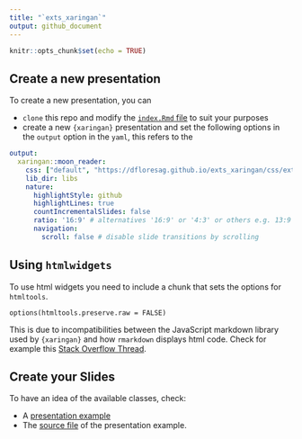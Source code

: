 ```yaml
---
title: "`exts_xaringan`"
output: github_document
---
```


```r
knitr::opts_chunk$set(echo = TRUE)
```

## Create a new presentation

To create a new presentation, you can 

- `clone` this repo and modify the [`index.Rmd` file](index.Rmd) to suit your purposes
- create a new `{xaringan}` presentation and set the following options in the `output` option in the `yaml`, this refers to the  

```yaml
output:
  xaringan::moon_reader:
    css: ["default", "https://dfloresag.github.io/exts_xaringan/css/exts.css", "https://dfloresag.github.io/exts_xaringan/css/exts-fonts.css"]
    lib_dir: libs
    nature:
      highlightStyle: github
      highlightLines: true
      countIncrementalSlides: false
      ratio: '16:9' # alternatives '16:9' or '4:3' or others e.g. 13:9
      navigation:
        scroll: false # disable slide transitions by scrolling
```

## Using `htmlwidgets`

To use html widgets you need to include a chunk that sets the options for `htmltools`.


```
options(htmltools.preserve.raw = FALSE)
```
     
This is due to incompatibilities between the JavaScript markdown library used by `{xaringan}` and how `rmarkdown` displays html code. Check for example this  [Stack Overflow Thread](https://stackoverflow.com/questions/65766516/xaringan-presentation-not-displaying-html-widgets-even-when-knitting-provided-t).

## Create your Slides

To have an idea of the available classes, check: 

- A [presentation example](https://dfloresag.github.io/exts_xaringan/index.html#1) 
- The [source file](index.Rmd) of the presentation example. 


